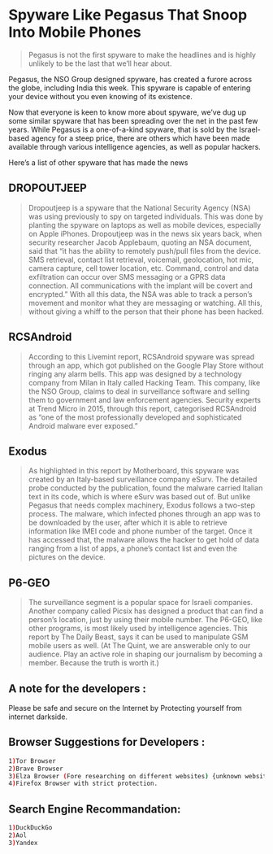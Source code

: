 
# Spyware Like Pegasus That Snoop Into Mobile Phones

> Pegasus is not the first spyware to make the headlines and is highly unlikely to be the last that we’ll hear about.

Pegasus, the NSO Group designed spyware, has created a furore across the globe, including India this week. This spyware is capable of entering your device without you even knowing of its existence.

Now that everyone is keen to know more about spyware, we’ve dug up some similar spyware that has been spreading over the net in the past few years. While Pegasus is a one-of-a-kind spyware, that is sold by the Israel-based agency for a steep price, there are others which have been made available through various intelligence agencies, as well as popular hackers.

Here’s a list of other spyware that has made the news

## DROPOUTJEEP

> Dropoutjeep is a spyware that the National Security Agency (NSA) was using previously to spy on targeted individuals. This was done by planting the spyware on laptops as well as mobile devices, especially on Apple iPhones.
> Dropoutjeep was in the news six years back, when security researcher Jacob Applebaum, quoting an NSA document, said that “it has the ability to remotely push/pull files from the device. SMS retrieval, contact list retrieval, voicemail, geolocation, hot mic, camera capture, cell tower location, etc. Command, control and data exfiltration can occur over SMS messaging or a GPRS data connection. All communications with the implant will be covert and encrypted.”
With all this data, the NSA was able to track a person’s movement and monitor what they are messaging or watching. All this, without giving a whiff to the person that their phone has been hacked.
## RCSAndroid

> According to this Livemint report, RCSAndroid spyware was spread through an app, which got published on the Google Play Store without ringing any alarm bells. This app was designed by a technology company from Milan in Italy called Hacking Team.
> This company, like the NSO Group, claims to deal in surveillance software and selling them to government and law enforcement agencies. Security experts at Trend Micro in 2015, through this report, categorised RCSAndroid as “one of the most professionally developed and sophisticated Android malware ever exposed.”
## Exodus
> As highlighted in this report by Motherboard, this spyware was created by an Italy-based surveillance company eSurv. The detailed probe conducted by the publication, found the malware carried Italian text in its code, which is where eSurv was based out of.
> But unlike Pegasus that needs complex machinery, Exodus follows a two-step process. The malware, which infected phones through an app was to be downloaded by the user, after which it is able to retrieve information like IMEI code and phone number of the target.
Once it has accessed that, the malware allows the hacker to get hold of data ranging from a list of apps, a phone’s contact list and even the pictures on the device.
## P6-GEO

> The surveillance segment is a popular space for Israeli companies. Another company called Picsix has designed a product that can find a person’s location, just by using their mobile number.
> The P6-GEO, like other programs, is most likely used by intelligence agencies. This report by The Daily Beast, says it can be used to manipulate GSM mobile users as well.
(At The Quint, we are answerable only to our audience. Play an active role in shaping our journalism by becoming a member. Because the truth is worth it.)
## A note for the developers :


<Callout emoji="⚠️">Please be safe and secure on the Internet by Protecting yourself from internet darkside.</Callout>

## Browser Suggestions for Developers :

```bash
1)Tor Browser
2)Brave Browser
3)Elza Browser (Fore researching on different websites) {unknown websites}
4)Firefox Browser with strict protection.
```


## Search Engine Recommandation:

```bash
1)DuckDuckGo
2)Aol
3)Yandex
```